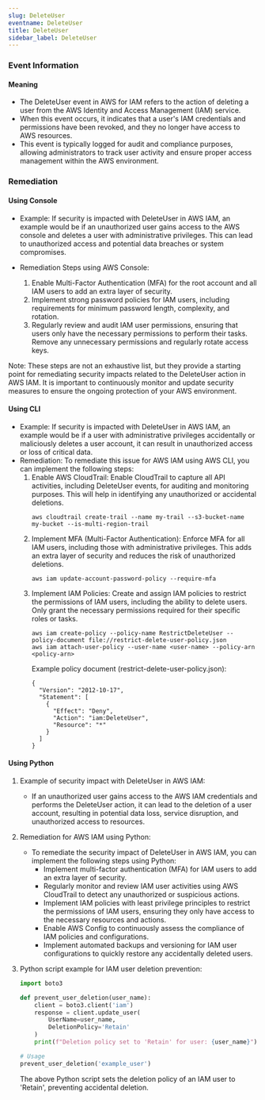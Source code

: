 ```yaml
--- 
slug: DeleteUser
eventname: DeleteUser
title: DeleteUser
sidebar_label: DeleteUser
---
```

                       
### Event Information

#### Meaning

- The DeleteUser event in AWS for IAM refers to the action of deleting a user from the AWS Identity and Access Management (IAM) service.
- When this event occurs, it indicates that a user's IAM credentials and permissions have been revoked, and they no longer have access to AWS resources.
- This event is typically logged for audit and compliance purposes, allowing administrators to track user activity and ensure proper access management within the AWS environment.

### Remediation

#### Using Console

- Example: If security is impacted with DeleteUser in AWS IAM, an example would be if an unauthorized user gains access to the AWS console and deletes a user with administrative privileges. This can lead to unauthorized access and potential data breaches or system compromises.

- Remediation Steps using AWS Console:
  1. Enable Multi-Factor Authentication (MFA) for the root account and all IAM users to add an extra layer of security.
  2. Implement strong password policies for IAM users, including requirements for minimum password length, complexity, and rotation.
  3. Regularly review and audit IAM user permissions, ensuring that users only have the necessary permissions to perform their tasks. Remove any unnecessary permissions and regularly rotate access keys.

Note: These steps are not an exhaustive list, but they provide a starting point for remediating security impacts related to the DeleteUser action in AWS IAM. It is important to continuously monitor and update security measures to ensure the ongoing protection of your AWS environment.

#### Using CLI

- Example: If security is impacted with DeleteUser in AWS IAM, an example would be if a user with administrative privileges accidentally or maliciously deletes a user account, it can result in unauthorized access or loss of critical data.
- Remediation: To remediate this issue for AWS IAM using AWS CLI, you can implement the following steps:
  1. Enable AWS CloudTrail: Enable CloudTrail to capture all API activities, including DeleteUser events, for auditing and monitoring purposes. This will help in identifying any unauthorized or accidental deletions.
     ```
     aws cloudtrail create-trail --name my-trail --s3-bucket-name my-bucket --is-multi-region-trail
     ```
  2. Implement MFA (Multi-Factor Authentication): Enforce MFA for all IAM users, including those with administrative privileges. This adds an extra layer of security and reduces the risk of unauthorized deletions.
     ```
     aws iam update-account-password-policy --require-mfa
     ```
  3. Implement IAM Policies: Create and assign IAM policies to restrict the permissions of IAM users, including the ability to delete users. Only grant the necessary permissions required for their specific roles or tasks.
     ```
     aws iam create-policy --policy-name RestrictDeleteUser --policy-document file://restrict-delete-user-policy.json
     aws iam attach-user-policy --user-name <user-name> --policy-arn <policy-arn>
     ```
     Example policy document (restrict-delete-user-policy.json):
     ```
     {
       "Version": "2012-10-17",
       "Statement": [
         {
           "Effect": "Deny",
           "Action": "iam:DeleteUser",
           "Resource": "*"
         }
       ]
     }
     ```

#### Using Python

1. Example of security impact with DeleteUser in AWS IAM:
   - If an unauthorized user gains access to the AWS IAM credentials and performs the DeleteUser action, it can lead to the deletion of a user account, resulting in potential data loss, service disruption, and unauthorized access to resources.

2. Remediation for AWS IAM using Python:
   - To remediate the security impact of DeleteUser in AWS IAM, you can implement the following steps using Python:
     - Implement multi-factor authentication (MFA) for IAM users to add an extra layer of security.
     - Regularly monitor and review IAM user activities using AWS CloudTrail to detect any unauthorized or suspicious actions.
     - Implement IAM policies with least privilege principles to restrict the permissions of IAM users, ensuring they only have access to the necessary resources and actions.
     - Enable AWS Config to continuously assess the compliance of IAM policies and configurations.
     - Implement automated backups and versioning for IAM user configurations to quickly restore any accidentally deleted users.

3. Python script example for IAM user deletion prevention:
   ```python
   import boto3

   def prevent_user_deletion(user_name):
       client = boto3.client('iam')
       response = client.update_user(
           UserName=user_name,
           DeletionPolicy='Retain'
       )
       print(f"Deletion policy set to 'Retain' for user: {user_name}")

   # Usage
   prevent_user_deletion('example_user')
   ```
   The above Python script sets the deletion policy of an IAM user to 'Retain', preventing accidental deletion.


 